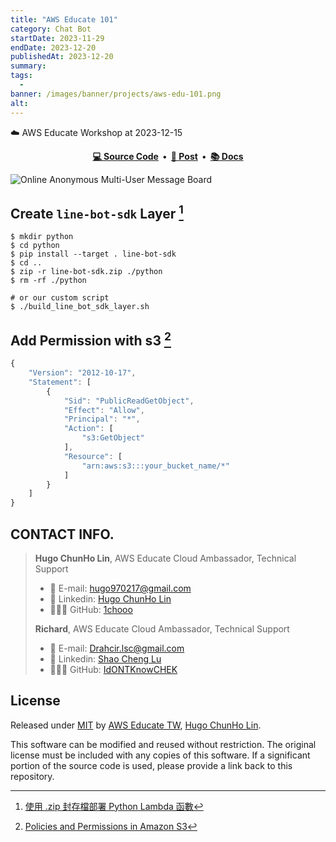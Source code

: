 ```yaml
---
title: "AWS Educate 101"
category: Chat Bot
startDate: 2023-11-29
endDate: 2023-12-20
publishedAt: 2023-12-20
summary: 
tags: 
  - 
banner: /images/banner/projects/aws-edu-101.png
alt: 
---
```


☁️ AWS Educate Workshop at 2023-12-15

<div align="center">
  <strong>
    <a href="https://github.com/1chooo/aws-line-business-card-workshop">💻 Source Code</a>&nbsp;&nbsp;&bull;&nbsp;
    <a href="https://www.instagram.com/p/C0T-Cu7rpKP/?img_index=1">🎥 Post</a>&nbsp;&nbsp;&bull;&nbsp;
    <a href="https://github.com/1chooo/aws-line-business-card-workshop/blob/main/hands_on_tips.md">📚 Docs</a>
  </strong>
</div>

![Online Anonymous Multi-User Message Board](/images/banner/projects/aws-edu-101.png)

## Create `line-bot-sdk` Layer [^1]

```shell
$ mkdir python
$ cd python
$ pip install --target . line-bot-sdk 
$ cd ..
$ zip -r line-bot-sdk.zip ./python
$ rm -rf ./python

# or our custom script
$ ./build_line_bot_sdk_layer.sh
```

## Add Permission with s3 [^2]

```js
{
    "Version": "2012-10-17",
    "Statement": [
        {
            "Sid": "PublicReadGetObject",
            "Effect": "Allow",
            "Principal": "*",
            "Action": [
                "s3:GetObject"
            ],
            "Resource": [
                "arn:aws:s3:::your_bucket_name/*"
            ]
        }
    ]
}
```

## CONTACT INFO.

> **Hugo ChunHo Lin**, AWS Educate Cloud Ambassador, Technical Support
> 
> - 📩 E-mail: <a href="mailto:hugo970217@gmail.com">hugo970217@gmail.com</a>
> - 🧳 Linkedin: <a href="https://www.linkedin.com/in/1chooo/">Hugo ChunHo Lin</a>
> - 👨🏻‍💻 GitHub: <a href="https://github.com/1chooo">1chooo</a>
>    
> 
> 
> **Richard**, AWS Educate Cloud Ambassador, Technical Support
> 
> - 📩 E-mail: <a href="mailto:Drahcir.lsc@gmail.com">Drahcir.lsc@gmail.com</a>
> - 🧳 Linkedin: <a href="https://www.linkedin.com/in/resultcheng/">Shao Cheng Lu</a>
> - 👨🏻‍💻 GitHub: <a href="https://github.com/IdONTKnowCHEK">IdONTKnowCHEK</a>

## License

Released under [MIT](./LICENSE) by [AWS Educate TW](https://aws.amazon.com/tw/education/awseducate/), [Hugo ChunHo Lin](https://github.com/1chooo).

This software can be modified and reused without restriction.
The original license must be included with any copies of this software.
If a significant portion of the source code is used, please provide a link back to this repository.

[^1]: [使用 .zip 封存檔部署 Python Lambda 函數](https://docs.aws.amazon.com/zh_tw/lambda/latest/dg/python-package.html)
[^2]: [Policies and Permissions in Amazon S3](https://docs.aws.amazon.com/AmazonS3/latest/userguide/access-policy-language-overview.html?icmpid=docs_amazons3_console)
